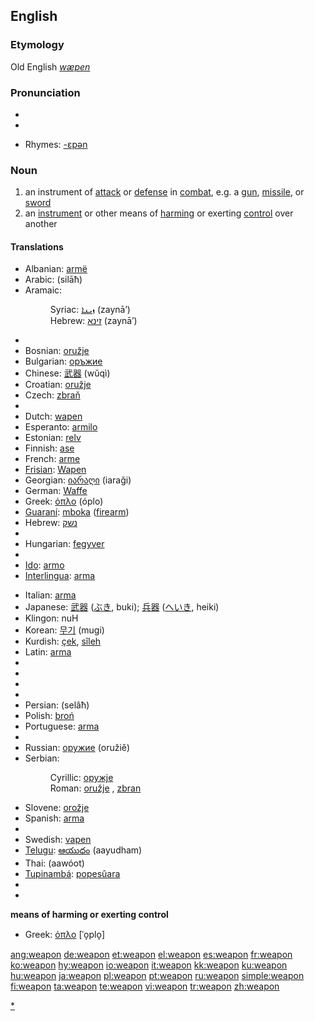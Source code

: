 ==English==

===Etymology===
Old English ''[[wæpen]]''

===Pronunciation===
* {{IPA|/wɛpən/}}
* {{audio|en-us-weapon.ogg|Audio (US)}}

* Rhymes: [[Rhymes:English:-ɛpən|-ɛpən]]

===Noun===
{{en-noun}}

# an instrument of [[attack]] or [[defense]] in [[combat]], e.g. a [[gun]], [[missile]], or [[sword]]
# an [[instrument]] or other means of [[harm]]ing or exerting [[control]] over another

====Translations====
{{trans-top|instrument of attack or defense in combat}}
* Albanian: [[armë]]
* Arabic: {{Arab|[[سلاح|سِلاحٌ]]}} (silāħ) {{m}}
* Aramaic:
*: Syriac: [[ܙܝܢܐ]] (zaynā’) {{m}}
*: Hebrew: [[זינא]] (zaynā’) {{m}}
* {{trreq|Armenian}}
* Bosnian: [[oružje]] {{n}}
* Bulgarian: [[оръжие]] {{n}}
* Chinese: [[武器]] (wǔqì)
* Croatian: [[oružje]] {{n}}
* Czech: [[zbraň]] {{f}}
* {{trreq|Danish}}
* Dutch: [[wapen]] {{n}}
* Esperanto: [[armilo]]
* Estonian: [[relv]]
* Finnish: [[ase]]
* French: [[arme]] {{f}}
* [[Frisian]]: [[Wapen]]
* Georgian: [[იარაღი]] (iaraği)
* German: [[Waffe]] {{f}}
* Greek: [[όπλο]] (óplo) {{n}}
* [[Guaraní]]: [[mboka]] ([[firearm]])
* Hebrew: [[נשק]] {{m}}
* {{trreq|Hindi}}
* Hungarian: [[fegyver]]
* {{trreq|Icelandic}}
* [[Ido]]: [[armo]]
* [[Interlingua]]: [[arma]]
{{trans-mid}}
* Italian: [[arma]] {{f}}
* Japanese: [[武器]] ([[ぶき]], buki); [[兵器]] ([[へいき]], heiki)
* Klingon: nuH
* Korean: [[무기]] (mugi)
* Kurdish: [[çek]], [[sîleh]]
* Latin: [[arma]] {{n|p}}
* {{trreq|Latvian}}
* {{trreq|Lithuanian}}
* {{trreq|Mongolian}}
* {{trreq|Old English}}
* Persian: {{fa-Arab|[[سلاح|سِلاح]]}} (selâħ)
* Polish: [[broń]] {{f}}
* Portuguese: [[arma]] {{f}}
* {{trreq|Romanian}}
* Russian: [[оружие]] (oružiě) {{n}}
* Serbian:
*: Cyrillic: [[оружје]] {{n}}
*: Roman: [[oružje#Serbian|oružje]] {{n}}, [[zbran]]
* Slovene: [[orožje]] {{n}}
* Spanish: [[arma]] {{f}}
* {{trreq|Swahili}}
* Swedish: [[vapen]] {{n}}
* [[Telugu]]: [[ఆయుధం]] (aayudham)
* Thai: {{Thai|[[อาวุธ]]}} (aawóot)
* [[Tupinambá]]: [[popesûara]]
* {{trreq|Turkish}}
* {{trreq|Welsh}}
{{trans-bottom}}

'''means of harming or exerting control'''
* Greek: [[όπλο]] [ˈo̞plo̞] {{n}}

[[Category:Weapons|*]]

[[ang:weapon]]
[[de:weapon]]
[[et:weapon]]
[[el:weapon]]
[[es:weapon]]
[[fr:weapon]]
[[ko:weapon]]
[[hy:weapon]]
[[io:weapon]]
[[it:weapon]]
[[kk:weapon]]
[[ku:weapon]]
[[hu:weapon]]
[[ja:weapon]]
[[pl:weapon]]
[[pt:weapon]]
[[ru:weapon]]
[[simple:weapon]]
[[fi:weapon]]
[[ta:weapon]]
[[te:weapon]]
[[vi:weapon]]
[[tr:weapon]]
[[zh:weapon]]